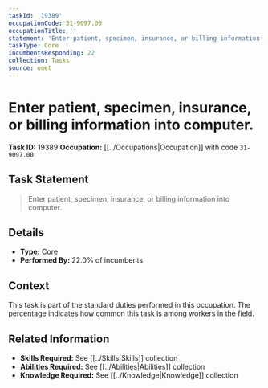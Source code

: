 ```yaml
---
taskId: '19389'
occupationCode: 31-9097.00
occupationTitle: ''
statement: 'Enter patient, specimen, insurance, or billing information into computer.'
taskType: Core
incumbentsResponding: 22
collection: Tasks
source: onet
---
```

# Enter patient, specimen, insurance, or billing information into computer.

**Task ID:** 19389
**Occupation:** [[../Occupations|Occupation]] with code `31-9097.00`

## Task Statement

> Enter patient, specimen, insurance, or billing information into computer.

## Details

- **Type:** Core
- **Performed By:** 22.0% of incumbents

## Context

This task is part of the standard duties performed in this occupation. The percentage indicates how common this task is among workers in the field.

## Related Information

- **Skills Required:** See [[../Skills|Skills]] collection
- **Abilities Required:** See [[../Abilities|Abilities]] collection
- **Knowledge Required:** See [[../Knowledge|Knowledge]] collection
